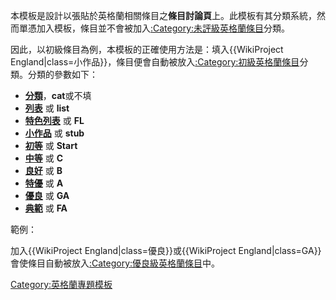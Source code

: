 {{Documentation subpage}}
<!-- PLEASE ADD CATEGORIES AND INTERWIKIS AT THE BOTTOM OF THIS PAGE -->

本模板是設計以張貼於英格蘭相關條目之'''條目討論頁'''上。此模板有其分類系統，然而單憑加入{{tl|WikiProject England}}模板，條目並不會被加入[[:Category:未評級英格蘭條目]]分類。

因此，以初級條目為例，本模板的正確使用方法是：填入<nowiki>{{WikiProject England|class=小作品}}</nowiki>，條目便會自動被放入[[:Category:初級英格蘭條目]]分類。分類的參數如下：
* [[:Category:分類級英格蘭條目|'''分類''']]，'''cat'''或不填
* [[:Category:列表級英格蘭條目|'''列表''']] 或 '''list'''
* [[:Category:特色列表級英格蘭條目|'''特色列表''']] 或 '''FL'''
* [[:Category:小作品級英格蘭條目|'''小作品''']] 或 '''stub'''
* [[:Category:初級英格蘭條目|'''初等''']] 或 '''Start'''
* [[:Category:丙級英格蘭條目|'''中等''']] 或 '''C'''
* [[:Category:乙級英格蘭條目|'''良好''']] 或 '''B'''
* [[:Category:甲級英格蘭條目|'''特優''']] 或 '''A'''
* [[:Category:優良級英格蘭條目|'''優良''']] 或 '''GA'''
* [[:Category:典範級英格蘭條目|'''典範''']] 或 '''FA'''

; 範例：

加入<nowiki>{{WikiProject England|class=優良}}</nowiki>或<nowiki>{{WikiProject England|class=GA}}</nowiki>會使條目自動被放入[[:Category:優良級英格蘭條目]]中。

<includeonly>
<!-- 分類與語言連結請加於此，謝謝 -->
[[Category:英格蘭專題模板]]</includeonly>